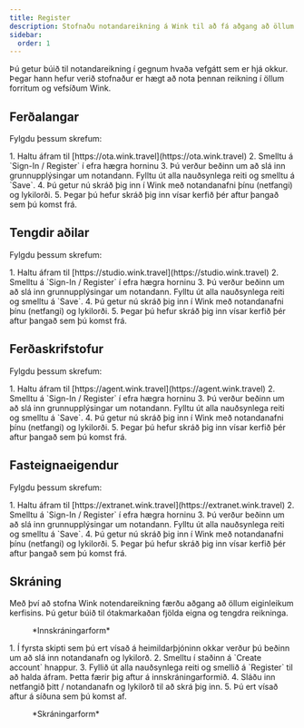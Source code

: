 ```yaml
---
title: Register
description: Stofnaðu notandareikning á Wink til að fá aðgang að öllum þjónustum okkar.
sidebar:
  order: 1
---
```


Þú getur búið til notandareikning í gegnum hvaða vefgátt sem er hjá okkur. Þegar hann hefur verið stofnaður er hægt að nota þennan reikning í öllum forritum og vefsíðum Wink.

## Ferðalangar

Fylgdu þessum skrefum:

<Steps>
  1. Haltu áfram til [https://ota.wink.travel](https://ota.wink.travel)
  2. Smelltu á `Sign-In / Register` í efra hægra horninu
  3. Þú verður beðinn um að slá inn grunnupplýsingar um notandann. Fylltu út alla nauðsynlega reiti og smelltu á `Save`.
  4. Þú getur nú skráð þig inn í Wink með notandanafni þínu (netfangi) og lykilorði.
  5. Þegar þú hefur skráð þig inn vísar kerfið þér aftur þangað sem þú komst frá.
</Steps>


## Tengdir aðilar

Fylgdu þessum skrefum:

<Steps>
  1. Haltu áfram til [https://studio.wink.travel](https://studio.wink.travel)
  2. Smelltu á `Sign-In / Register` í efra hægra horninu
  3. Þú verður beðinn um að slá inn grunnupplýsingar um notandann. Fylltu út alla nauðsynlega reiti og smelltu á `Save`.
  4. Þú getur nú skráð þig inn í Wink með notandanafni þínu (netfangi) og lykilorði.
  5. Þegar þú hefur skráð þig inn vísar kerfið þér aftur þangað sem þú komst frá.
</Steps>


## Ferðaskrifstofur

Fylgdu þessum skrefum:

<Steps>
  1. Haltu áfram til [https://agent.wink.travel](https://agent.wink.travel)
  2. Smelltu á `Sign-In / Register` í efra hægra horninu
  3. Þú verður beðinn um að slá inn grunnupplýsingar um notandann. Fylltu út alla nauðsynlega reiti og smelltu á `Save`.
  4. Þú getur nú skráð þig inn í Wink með notandanafni þínu (netfangi) og lykilorði.
  5. Þegar þú hefur skráð þig inn vísar kerfið þér aftur þangað sem þú komst frá.
</Steps>


## Fasteignaeigendur

Fylgdu þessum skrefum:

<Steps>
  1. Haltu áfram til [https://extranet.wink.travel](https://extranet.wink.travel)
  2. Smelltu á `Sign-In / Register` í efra hægra horninu
  3. Þú verður beðinn um að slá inn grunnupplýsingar um notandann. Fylltu út alla nauðsynlega reiti og smelltu á `Save`.
  4. Þú getur nú skráð þig inn í Wink með notandanafni þínu (netfangi) og lykilorði.
  5. Þegar þú hefur skráð þig inn vísar kerfið þér aftur þangað sem þú komst frá.
</Steps>


## Skráning

Með því að stofna Wink notendareikning færðu aðgang að öllum eiginleikum kerfisins. Þú getur búið til ótakmarkaðan fjölda eigna og tengdra reikninga.

<figure>
  <CloudinaryImage width="350" height="553" resize="scale" quality="best" alt="Innskráning" src="academy/sign-in" errorImage="noimage_opaque_nyrtl0.png" />

  <figcaption>*Innskráningarform*</figcaption>
</figure>


<Steps>
  1. Í fyrsta skipti sem þú ert vísað á heimildarþjóninn okkar verður þú beðinn um að slá inn notandanafn og lykilorð.
  2. Smelltu í staðinn á `Create account` hnappur.
  3. Fyllið út alla nauðsynlega reiti og smellið á `Register` til að halda áfram. Þetta færir þig aftur á innskráningarformið.
  4. Sláðu inn netfangið þitt / notandanafn og lykilorð til að skrá þig inn.
  5. Þú ert vísað aftur á síðuna sem þú komst af.
</Steps>


<figure>
  <CloudinaryImage width="350" height="615" resize="scale" quality="best" alt="Skráning" src="academy/register" errorImage="noimage_opaque_nyrtl0.png" />

  <figcaption>*Skráningarform*</figcaption>
</figure>

